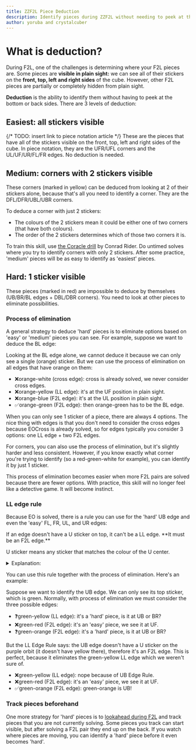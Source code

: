 ```yaml
---
title: ZZF2L Piece Deduction
description: Identify pieces during ZZF2L without needing to peek at the back/bottom sides.
author: yoruba and crystalcuber
---
```



# What is deduction?

During F2L, one of the challenges is determining where your F2L pieces are. Some pieces are **visible in plain sight:** we can see all of their stickers on the **front, top, left and right sides** of the cube. However, other F2L pieces are partially or completely hidden from plain sight.

**Deduction** is the ability to identify them without having to peek at the bottom or back sides. There are 3 levels of deduction:

## Easiest: all stickers visible

<TwistyPlayer
    controlPanel="none"
  experimentalStickering="picture"
  experimentalSprite="/assets/deduction-easy.png"
  experimentalHintSprite="/assets/deduction-easy-hint.png"
  cameraLongitude="20"
/>

{/* TODO: insert link to piece notation article */}
These are the pieces that have all of the stickers visible on the front, top, left and right sides of the cube. In piece notation, they are the UFR/UFL corners and the UL/UF/UR/FL/FR edges. No deduction is needed.

## Medium: corners with 2 stickers visible

<TwistyPlayer
    controlPanel="none"
  experimentalStickering="picture"
  experimentalSprite="/assets/deduction-medium.png"
  experimentalHintSprite="/assets/deduction-medium-hint.png"
  cameraLongitude="20"
/>

These corners (marked in yellow) can be deduced from looking at 2 of their stickers alone, because that's all you need to identify a corner. They are the DFL/DFR/UBL/UBR corners.

To deduce a corner with just 2 stickers:

- The colours of the 2 stickers mean it could be either one of two corners (that have both colours).
- The order of the 2 stickers determines which of those two corners it is.

To train this skill, use [the Coracle drill](http://cube.rider.biz/coracle.html) by Conrad Rider. Do untimed solves where you try to identify corners with only 2 stickers. After some practice, 'medium' pieces will be as easy to identify as 'easiest' pieces.

## Hard: 1 sticker visible

<TwistyPlayer
    controlPanel="none"
  experimentalStickering="picture"
  experimentalSprite="/assets/deduction-hard.png"
  experimentalHintSprite="/assets/deduction-hard-hint.png"
  cameraLongitude="20"
/>

These pieces (marked in red) are impossible to deduce by themselves (UB/BR/BL edges + DBL/DBR corners). You need to look at other pieces to eliminate possibilities.

### Process of elimination

A general strategy to deduce 'hard' pieces is to eliminate options based on 'easy' or 'medium' pieces you can see. For example, suppose we want to deduce the BL edge:

<TwistyPlayer
    controlPanel="none"
  experimentalStickering="picture"
  experimentalSprite="/assets/deduction-example-1.png"
  cameraLongitude="-35"
/>

Looking at the BL edge alone, we cannot deduce it because we can only see a single (orange) sticker. But we can use the process of elimination on all edges that have orange on them:

- ❌orange-white (cross edge): cross is already solved, we never consider cross edges.
- ❌orange-yellow (LL edge): it's at the UF position in plain sight.
- ❌orange-blue (F2L edge): it's at the UL position in plain sight.
- ✅orange-green (F2L edge): then orange-green has to be the BL edge.

When you can only see 1 sticker of a piece, there are always 4 options. The nice thing with edges is that you don't need to consider the cross edges because EOCross is already solved, so for edges typically you consider 3 options: one LL edge + two F2L edges.

For corners, you can also use the process of elimination, but it's slightly harder and less consistent. However, if you know exactly what corner you're trying to identify (so a red-green-white for example), you can identify it by just 1 sticker.

This process of elimination becomes easier when more F2L pairs are solved because there are fewer options. With practice, this skill will no longer feel like a detective game. It will become instinct.

### LL edge rule

Because EO is solved, there is a rule you can use for the 'hard' UB edge and even the 'easy' FL, FR, UL, and UR edges:

<Callout>
  If an edge doesn't have a U sticker on top, it can't be a LL edge. **It must
  be an F2L edge.**
</Callout>

U sticker means any sticker that matches the colour of the U center.

<details>
<summary>Explanation:</summary>
Since EOCross is solved, all bottom edges are solved. So during F2L, there are two types of edges: F2L edges (belonging to an F2L pair) and LL edges. LL edges belong to the top (U) layer, so they'll always have a U sticker.

Typically, you need to see both stickers of an edge to tell if it's a LL edge. However, there is a special rule for stickers on the ['purple orbit'](/tutorial/eo#orbits). Because EO is solved, U stickers will always be on the purple orbit. This means: if an edge is an LL edge, you will see a U sticker on the purple orbit. If you don't see a U sticker there, the edge is an F2L edge.

</details>

You can use this rule together with the process of elimination. Here's an example:

<TwistyPlayer
    controlPanel="none"
  experimentalStickering="picture"
  experimentalSprite="/assets/deduction-example-2.png"
/>

Suppose we want to identify the UB edge. We can only see its top sticker, which is green. Normally, with process of elimination we must consider the three possible edges:

- ❓green-yellow (LL edge): it's a 'hard' piece, is it at UB or BR?
- ❌green-red (F2L edge): it's an 'easy' piece, we see it at UF.
- ❓green-orange (F2L edge): it's a 'hard' piece, is it at UB or BR?

But the LL Edge Rule says: the UB edge doesn't have a U sticker on the purple orbit (it doesn't have yellow there), therefore it's an F2L edge. This is perfect, because it eliminates the green-yellow LL edge which we weren't sure of.

- ❌green-yellow (LL edge): nope because of UB Edge Rule.
- ❌green-red (F2L edge): it's an 'easy' piece, we see it at UF.
- ✅green-orange (F2L edge): green-orange is UB!

### Track pieces beforehand

One more strategy for 'hard' pieces is to [lookahead during F2L](/improvement-guide/zzf2l/lookahead) and track pieces that you are not currently solving. Some pieces you track can start visible, but after solving a F2L pair they end up on the back. If you watch where pieces are moving, you can identify a 'hard' piece before it even becomes 'hard'.
